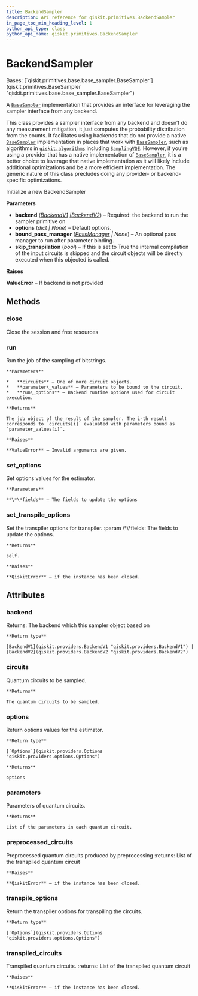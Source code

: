 ```yaml
---
title: BackendSampler
description: API reference for qiskit.primitives.BackendSampler
in_page_toc_min_heading_level: 1
python_api_type: class
python_api_name: qiskit.primitives.BackendSampler
---
```


# BackendSampler

<Class id="qiskit.primitives.BackendSampler" isDedicatedPage={true} github="https://github.com/qiskit/qiskit/tree/stable/0.23/qiskit/primitives/backend_sampler.py" signature="BackendSampler(backend, options=None, bound_pass_manager=None, skip_transpilation=False)" modifiers="class">
  Bases: [`qiskit.primitives.base.base_sampler.BaseSampler`](qiskit.primitives.BaseSampler "qiskit.primitives.base.base_sampler.BaseSampler")

  A [`BaseSampler`](qiskit.primitives.BaseSampler "qiskit.primitives.BaseSampler") implementation that provides an interface for leveraging the sampler interface from any backend.

  This class provides a sampler interface from any backend and doesn’t do any measurement mitigation, it just computes the probability distribution from the counts. It facilitates using backends that do not provide a native [`BaseSampler`](qiskit.primitives.BaseSampler "qiskit.primitives.BaseSampler") implementation in places that work with [`BaseSampler`](qiskit.primitives.BaseSampler "qiskit.primitives.BaseSampler"), such as algorithms in [`qiskit.algorithms`](algorithms#module-qiskit.algorithms "qiskit.algorithms") including [`SamplingVQE`](qiskit.algorithms.minimum_eigensolvers.SamplingVQE "qiskit.algorithms.minimum_eigensolvers.SamplingVQE"). However, if you’re using a provider that has a native implementation of [`BaseSampler`](qiskit.primitives.BaseSampler "qiskit.primitives.BaseSampler"), it is a better choice to leverage that native implementation as it will likely include additional optimizations and be a more efficient implementation. The generic nature of this class precludes doing any provider- or backend-specific optimizations.

  Initialize a new BackendSampler

  **Parameters**

  *   **backend** ([*BackendV1*](qiskit.providers.BackendV1 "qiskit.providers.BackendV1")  *|*[*BackendV2*](qiskit.providers.BackendV2 "qiskit.providers.BackendV2")) – Required: the backend to run the sampler primitive on
  *   **options** (*dict | None*) – Default options.
  *   **bound\_pass\_manager** ([*PassManager*](qiskit.transpiler.PassManager "qiskit.transpiler.PassManager") *| None*) – An optional pass manager to run after parameter binding.
  *   **skip\_transpilation** (*bool*) – If this is set to True the internal compilation of the input circuits is skipped and the circuit objects will be directly executed when this objected is called.

  **Raises**

  **ValueError** – If backend is not provided

  ## Methods

  ### close

  <Function id="qiskit.primitives.BackendSampler.close" signature="BackendSampler.close()">
    Close the session and free resources
  </Function>

  ### run

  <Function id="qiskit.primitives.BackendSampler.run" signature="BackendSampler.run(circuits, parameter_values=None, **run_options)">
    Run the job of the sampling of bitstrings.

    **Parameters**

    *   **circuits** – One of more circuit objects.
    *   **parameter\_values** – Parameters to be bound to the circuit.
    *   **run\_options** – Backend runtime options used for circuit execution.

    **Returns**

    The job object of the result of the sampler. The i-th result corresponds to `circuits[i]` evaluated with parameters bound as `parameter_values[i]`.

    **Raises**

    **ValueError** – Invalid arguments are given.
  </Function>

  ### set\_options

  <Function id="qiskit.primitives.BackendSampler.set_options" signature="BackendSampler.set_options(**fields)">
    Set options values for the estimator.

    **Parameters**

    **\*\*fields** – The fields to update the options
  </Function>

  ### set\_transpile\_options

  <Function id="qiskit.primitives.BackendSampler.set_transpile_options" signature="BackendSampler.set_transpile_options(**fields)">
    Set the transpiler options for transpiler. :param \*\*fields: The fields to update the options.

    **Returns**

    self.

    **Raises**

    **QiskitError** – if the instance has been closed.
  </Function>

  ## Attributes

  ### backend

  <Attribute id="qiskit.primitives.BackendSampler.backend">
    Returns: The backend which this sampler object based on

    **Return type**

    [BackendV1](qiskit.providers.BackendV1 "qiskit.providers.BackendV1") | [BackendV2](qiskit.providers.BackendV2 "qiskit.providers.BackendV2")
  </Attribute>

  ### circuits

  <Attribute id="qiskit.primitives.BackendSampler.circuits">
    Quantum circuits to be sampled.

    **Returns**

    The quantum circuits to be sampled.
  </Attribute>

  ### options

  <Attribute id="qiskit.primitives.BackendSampler.options">
    Return options values for the estimator.

    **Return type**

    [`Options`](qiskit.providers.Options "qiskit.providers.options.Options")

    **Returns**

    options
  </Attribute>

  ### parameters

  <Attribute id="qiskit.primitives.BackendSampler.parameters">
    Parameters of quantum circuits.

    **Returns**

    List of the parameters in each quantum circuit.
  </Attribute>

  ### preprocessed\_circuits

  <Attribute id="qiskit.primitives.BackendSampler.preprocessed_circuits">
    Preprocessed quantum circuits produced by preprocessing :returns: List of the transpiled quantum circuit

    **Raises**

    **QiskitError** – if the instance has been closed.
  </Attribute>

  ### transpile\_options

  <Attribute id="qiskit.primitives.BackendSampler.transpile_options">
    Return the transpiler options for transpiling the circuits.

    **Return type**

    [`Options`](qiskit.providers.Options "qiskit.providers.options.Options")
  </Attribute>

  ### transpiled\_circuits

  <Attribute id="qiskit.primitives.BackendSampler.transpiled_circuits">
    Transpiled quantum circuits. :returns: List of the transpiled quantum circuit

    **Raises**

    **QiskitError** – if the instance has been closed.
  </Attribute>
</Class>

